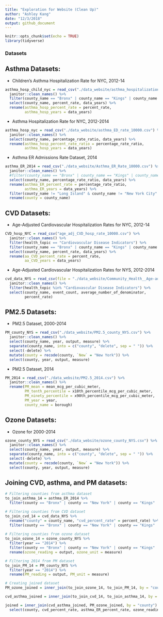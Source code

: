 ```yaml
---
title: "Exploration for Website (Clean Up)"
author: "Ashley Kang"
date: "12/3/2018"
output: github_document
---
```


```r
knitr::opts_chunk$set(echo = TRUE)
library(tidyverse)
```

### Datasets
## Asthma Datasets:

* Children's Asthma Hospitalization Rate for NYC, 2012-14
```r
asthma_hosp_child_nyc = read_csv("./data_website/asthma_hospitalization_rate_10000_children.csv") %>%
  janitor::clean_names() %>%
  filter(county_name == "Bronx" | county_name == "Kings" | county_name == "Queens" | county_name == "Richmond" | county_name == "New York") %>%
  select(county_name, percent_rate, data_years) %>%
  rename(asthma_hosp_percent_rate = percent_rate, 
         asthma_hosp_years = data_years)
```

* Asthma Hospitalization Rate for NYC, 2012-2014
```r
asthma_hosp_nyc = read_csv("./data_website/asthma_ED_rate_10000.csv") %>%
  janitor::clean_names() %>%
  select(county_name, percentage_rate_ratio, data_years) %>%
  rename(asthma_hosp_percent_rate_ratio = percentage_rate_ratio, 
         asthma_hosp_years = data_years)
```

* Asthma ER Admissions Rate Dataset, 2014
```r
asthma_ER_2014 = read_csv("./data_website/Asthma_ER_Rate_10000.csv") %>%
  janitor::clean_names() %>%
  #filter(county_name == "Bronx" | county_name == "Kings" | county_name == "Queens" | county_name == "Richmond" | county_name == "New York") %>%
  select(county_name, percentage_rate_ratio, data_years) %>%
  rename(asthma_ER_percent_rate = percentage_rate_ratio, 
         asthma_ER_years = data_years) %>%
  filter(county_name != "Long Island" & county_name != "New York City" & county_name != "Mid-Hudson" & county_name != "Capital Region" & county_name != "Mohawk Valley" & county_name != "North Country" & county_name != "Tug Hill Seaway" & county_name != "Central NY" & county_name != "Southern Tier" & county_name != "Finger Lakes" & county_name != "Western NY" & county_name != "New York State (excluding NYC)" & county_name != "New York State") %>% #to remove non-county regions
  rename(county = county_name)
```

## CVD Datasets:

* Age-Adjusted Cardiovascular Hospitalization Rates for NYC, 2012-14
```r
CVD_hosp_NYC = read_csv("age_adj_CVD_hosp_rate_10000.csv") %>%
  janitor::clean_names() %>%
  filter(health_topic == "Cardiovascular Disease Indicators") %>%
  filter(county_name == "Bronx" | county_name == "Kings" | county_name == "Queens" | county_name == "Richmond" | county_name == "New York") %>%
  select(county_name, percent_rate, data_years) %>%
  rename(aa_CVD_percent_rate = percent_rate, 
         aa_CVD_years = data_years)
```

* Age-Adjusted Cardiovascular Hospitalization Rates for NYS, 2012-2014
```r
cvd_data_NYS = read_csv(file = "./data_website/Community_Health__Age-adjusted_Cardiovascular_Disease_Hospitalization_Rate_per_10_000_by_County_Map__Latest_Data.csv") %>% 
  janitor::clean_names() %>%
  filter(health_topic %in% "Cardiovascular Disease Indicators") %>% 
  select(county_name, event_count, average_number_of_denominator, 
         percent_rate)
```

## PM2.5 Datasets:

* PM2.5 Dataset, 2000-2014
```r
PM_county_NYS = read_csv("./data_website/PM2.5_county_NYS.csv") %>%
  janitor::clean_names() %>%
  select(county_name, year, output, measure) %>%
  separate(county_name, into = c("county", "delete", sep = " ")) %>% 
  select(-delete) %>%
  mutate(county = recode(county, `New` = "New York")) %>% 
  select(county, year, output, measure)
```

* PM2.5 Dataset, 2014
```r
PM_2014 = read_csv("./data_website/PM2.5_2014.csv") %>%
  janitor::clean_names() %>%
  rename(PM_mean = mean_mcg_per_cubic_meter, 
         PM_tenth_percentile = x10th_percentile_mcg_per_cubic_meter,
         PM_ninety_percentile = x90th_percentile_mcg_per_cubic_meter, 
         PM_year = year,
         county_name = borough)
```


## Ozone Datasets: 

* Ozone for 2000-2014
```r
ozone_county_NYS = read_csv("./data_website/ozone_county_NYS.csv") %>%
  janitor::clean_names() %>%
  select(county_name, year, output, measure) %>%
  separate(county_name, into = c("county", "delete", sep = " ")) %>% 
  select(-delete) %>%
  mutate(county = recode(county, `New` = "New York")) %>% 
  select(county, year, output, measure)
```


## Joining CVD, asthma, and PM datasets:

```r
# Filtering counties from asthma dataset
to_join_asthma_14 = asthma_ER_2014 %>%
  filter(county == "Bronx" | county == "New York" | county == "Kings" | county == "Erie" | county == "Richmond" | county == "Chautauqua" | county == "Queens" | county == "Suffolk" | county == "Albany" | county == "Monroe" | county == "Orange" | county == "Onondaga" | county == "Steuben" | county == "Essex")

# Filtering counties from CVD dataset
to_join_cvd_14 = cvd_data_NYS %>%
  rename("county" = county_name, "cvd_percent_rate" = percent_rate) %>% 
  filter(county == "Bronx" | county == "New York" | county == "Kings" | county == "Erie" | county == "Richmond" | county == "Chautauqua" | county == "Queens" | county == "Suffolk" | county == "Albany" | county == "Monroe" | county == "Orange" | county == "Onondaga" | county == "Steuben" | county == "Essex")
  
# Filtering counties from ozone dataset
to_join_ozone_14 = ozone_county_NYS %>%
  filter(year == "2014") %>%
  filter(county == "Bronx" | county == "New York" | county == "Kings" | county == "Erie" | county == "Richmond" | county == "Chautauqua" | county == "Queens" | county == "Suffolk" | county == "Albany" | county == "Monroe" | county == "Orange" | county == "Onondaga" | county == "Steuben" | county == "Essex") %>%
  rename(ozone_reading = output, ozone_unit = measure)

# Filtering 2014 from PM dataset
to_join_PM_14 = PM_county_NYS %>%
  filter(year == "2014") %>%
  rename(PM_reading = output, PM_unit = measure)

# Creating joined dataset
PM_ozone_joined = inner_join(to_join_ozone_14, to_join_PM_14, by = "county")

cvd_asthma_joined = inner_join(to_join_cvd_14, to_join_asthma_14, by = "county")

joined = inner_join(cvd_asthma_joined, PM_ozone_joined, by = "county") %>%
  select(county, cvd_percent_rate, asthma_ER_percent_rate, ozone_reading, ozone_unit, PM_reading, PM_unit)
```





